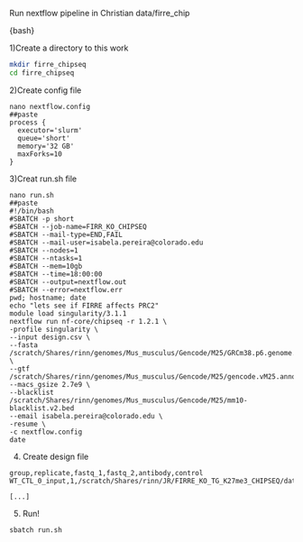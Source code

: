Run nextflow pipeline in Christian data/firre_chip

{bash} 

1)Create a directory to this work
```bash
mkdir firre_chipseq
cd firre_chipseq
```

2)Create config file

```
nano nextflow.config
##paste
process {
  executor='slurm'
  queue='short'
  memory='32 GB'
  maxForks=10
}
```

3)Creat run.sh file

```
nano run.sh
##paste
#!/bin/bash
#SBATCH -p short
#SBATCH --job-name=FIRR_KO_CHIPSEQ
#SBATCH --mail-type=END,FAIL
#SBATCH --mail-user=isabela.pereira@colorado.edu
#SBATCH --nodes=1
#SBATCH --ntasks=1
#SBATCH --mem=10gb
#SBATCH --time=18:00:00
#SBATCH --output=nextflow.out
#SBATCH --error=nextflow.err
pwd; hostname; date
echo "lets see if FIRRE affects PRC2"
module load singularity/3.1.1
nextflow run nf-core/chipseq -r 1.2.1 \
-profile singularity \
--input design.csv \
--fasta /scratch/Shares/rinn/genomes/Mus_musculus/Gencode/M25/GRCm38.p6.genome.fa \
--gtf /scratch/Shares/rinn/genomes/Mus_musculus/Gencode/M25/gencode.vM25.annotation.gtf$
--macs_gsize 2.7e9 \
--blacklist /scratch/Shares/rinn/genomes/Mus_musculus/Gencode/M25/mm10-blacklist.v2.bed
--email isabela.pereira@colorado.edu \
-resume \
-c nextflow.config
date
```

4) Create design file

```
group,replicate,fastq_1,fastq_2,antibody,control
WT_CTL_0_input,1,/scratch/Shares/rinn/JR/FIRRE_KO_TG_K27me3_CHIPSEQ/data/fastq/JR2926_read1.fq.gz,/scratch/Shares/rinn/JR/FIRRE_KO_TG_K27me3_CHIPSEQ/data/fastq/JR2926_read2.fq.gz,,

[...]

```
5) Run!
 ```
 sbatch run.sh
 ```





